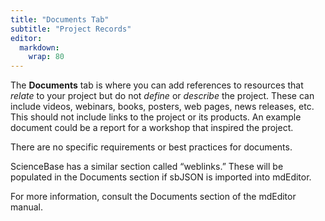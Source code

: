 ```yaml
---
title: "Documents Tab"
subtitle: "Project Records"
editor: 
  markdown: 
    wrap: 80
---
```


The **Documents** tab is where you can add references to resources that *relate*
to your project but do not *define* or *describe* the project. These can include
videos, webinars, books, posters, web pages, news releases, etc. This should not
include links to the project or its products. An example document could be a
report for a workshop that inspired the project.

There are no specific requirements or best practices for documents.

::: {.callout-note}
ScienceBase has a similar section called "weblinks."
These will be populated in the Documents section if sbJSON is imported into
mdEditor. 
:::

For more information, consult the Documents section of the mdEditor manual.

